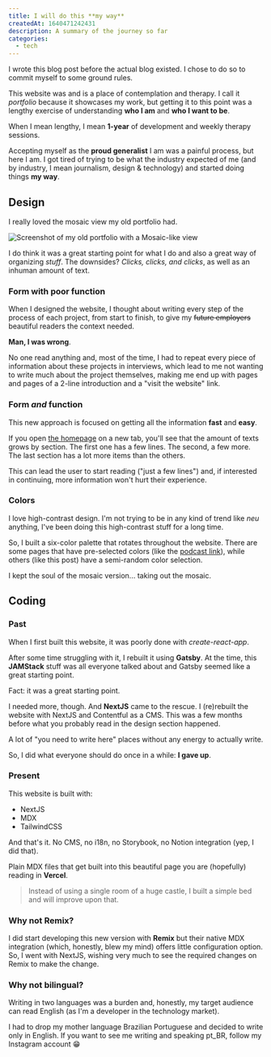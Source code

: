 ```yaml
---
title: I will do this **my way**
createdAt: 1640471242431
description: A summary of the journey so far
categories: 
  - tech
---
```


I wrote this blog post before the actual blog existed. I chose to do so to commit myself to some ground rules.

This website was and is a place of contemplation and therapy. I call it _portfolio_ because it showcases my work, but getting it to this point was a lengthy exercise of understanding **who I am** and **who I want to be**.

When I mean lengthy, I mean **1-year** of development and weekly therapy sessions.

Accepting myself as the **proud generalist** I am was a painful process, but here I am. I got tired of trying to be what the industry expected of me (and by industry, I mean journalism, design & technology) and started doing things **my way**.

## Design

I really loved the mosaic view my old portfolio had.

![Screenshot of my old portfolio with a Mosaic-like view](./mosaic.png)

I do think it was a great starting point for what I do and also a great way of organizing _stuff_. The downsides? _Clicks, clicks, and clicks_, as well as an inhuman amount of text.

### Form with poor function

When I designed the website, I thought about writing every step of the process of each project, from start to finish, to give my <S>future employers</S> beautiful readers the context needed.

**Man, I was wrong**.

No one read anything and, most of the time, I had to repeat every piece of information about these projects in interviews, which lead to me not wanting to write much about the project themselves, making me end up with pages and pages of a 2-line introduction and a "visit the website" link.

### Form _and_ function

This new approach is focused on getting all the information **fast** and **easy**.

If you open [the homepage](/) on a new tab, you'll see that the amount of texts grows by section. The first one has a few lines. The second, a few more. The last section has a lot more items than the others.

This can lead the user to start reading ("just a few lines") and, if interested in continuing, more information won't hurt their experience.

### Colors

I love high-contrast design. I'm not trying to be in any kind of trend like _neu_ anything, I've been doing this high-contrast stuff for a long time.

So, I built a six-color palette that rotates throughout the website. There are some pages that have pre-selected colors (like the [podcast link](/cronofobia-podcast)), while others (like this post) have a semi-random color selection.

I kept the soul of the mosaic version... taking out the mosaic.

## Coding

### Past

When I first built this website, it was poorly done with _create-react-app_.

After some time struggling with it, I rebuilt it using **Gatsby**. At the time, this **JAMStack** stuff was all everyone talked about and Gatsby seemed like a great starting point.

Fact: it was a great starting point.

I needed more, though. And **NextJS** came to the rescue. I (re)rebuilt the website with NextJS and Contentful as a CMS. This was a few months before what you probably read in the design section happened.

A lot of "you need to write here" places without any energy to actually write.

So, I did what everyone should do once in a while: **I gave up**.

### Present

This website is built with:

- NextJS
- MDX
- TailwindCSS

And that's it. No CMS, no i18n, no Storybook, no Notion integration (yep, I did that).

Plain MDX files that get built into this beautiful page you are (hopefully) reading in **Vercel**.

> Instead of using a single room of a huge castle, I built a simple bed and will improve upon that.

### Why not Remix?

I did start developing this new version with **Remix** but their native MDX integration (which, honestly, blew my mind) offers little configuration option. So, I went with NextJS, wishing very much to see the required changes on Remix to make the change.

### Why not bilingual?

Writing in two languages was a burden and, honestly, my target audience can read English (as I'm a developer in the technology market).

I had to drop my mother language Brazilian Portuguese and decided to write only in English. If you want to see me writing and speaking pt_BR, follow my Instagram account 😁
